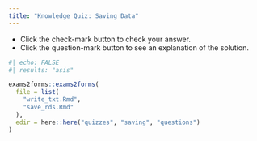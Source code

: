 ```yaml
---
title: "Knowledge Quiz: Saving Data"
---
```


::: {.column-margin}

:::: {.callout-note}
- Click the check-mark button to check your answer.
- Click the question-mark button to see an explanation of the solution.
::::

:::

```r
#| echo: FALSE
#| results: "asis"

exams2forms::exams2forms(
  file = list(
    "write_txt.Rmd",
    "save_rds.Rmd"
  ),
  edir = here::here("quizzes", "saving", "questions")
)
```
